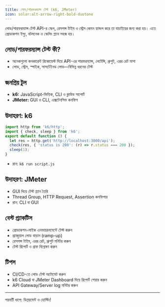 ```yaml
---
title: লোড/পারফরম্যান্স টেস্ট (k6, JMeter)
icon: solar:alt-arrow-right-bold-duotone
---
```


লোড/পারফরম্যান্স টেস্ট API-র স্কেল, রেসপন্স টাইম ও স্ট্রেস কেমন হ্যান্ডল করে তা যাচাইয়ের জন্য করা হয়। এতে প্রোডাকশন ইস্যু, বটলনেক ও স্কেলিং প্ল্যান সহজ হয়।

## লোড/পারফরম্যান্স টেস্ট কী?
- অনেকগুলো কনকারেন্ট রিকোয়েস্ট দিয়ে API-এর পারফরম্যান্স, লেটেন্সি, থ্রুপুট, এরর রেট মাপা
- লোড, স্ট্রেস, স্পাইক, সাসটেইনড লোড—বিভিন্ন ধরনের টেস্ট

## জনপ্রিয় টুল
- **k6:** JavaScript-ভিত্তিক, CLI ও ক্লাউড সাপোর্ট
- **JMeter:** GUI ও CLI, এক্সটেনসিভ কনফিগ

## উদাহরণ: k6
```js
import http from 'k6/http';
import { check, sleep } from 'k6';
export default function () {
  let res = http.get('http://localhost:3000/api');
  check(res, { 'status is 200': (r) => r.status === 200 });
  sleep(1);
}
```
- রান: `k6 run script.js`

## উদাহরণ: JMeter
- GUI দিয়ে টেস্ট প্ল্যান তৈরি
- Thread Group, HTTP Request, Assertion কনফিগার
- রান: CLI বা GUI

## বেস্ট প্র্যাকটিস
- প্রোডাকশন-লাইক এনভায়রনমেন্টে টেস্ট করুন
- গ্র্যাজুয়াল লোড বাড়ান (ramp-up)
- রেসপন্স টাইম, এরর রেট, থ্রুপুট মনিটর করুন
- টেস্ট রিপোর্ট ও গ্রাফ বিশ্লেষণ করুন

## টিপস
- CI/CD-তে লোড টেস্ট অটোমেট করুন
- k6 Cloud বা JMeter Dashboard দিয়ে রিপোর্ট শেয়ার করুন
- API Gateway/Server log মনিটর করুন

---

পরবর্তী ধাপে: ডিপ্লয়মেন্ট ও হোস্টিং!
